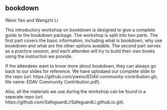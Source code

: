 ## bookdown

Weixi Yao and Wangzhi Li

This introductory workshop on bookdown is designed to give a complete guide to the bookdown package. The workshop is split into two parts. The first part covers the basic information, including what is bookdown, why use bookdown and what are the other options avaiable. The second part serves as a practice session, and each attendee will try to build their own books using the instruction we provide. 

If the attendees want to know more about bookdown, they can always go back to our slides for reference. We have uplodaed our complete slide to the repo (url: https://github.com/yweixi/EDAV-community-contribution.git; file name: EDAV Community Contribution.pdf).

Also, all the materials we use during the workshop can be found in a seperate repo (url: https://github.com/SafeguardLi/SafeguardLi.github.io.git).
